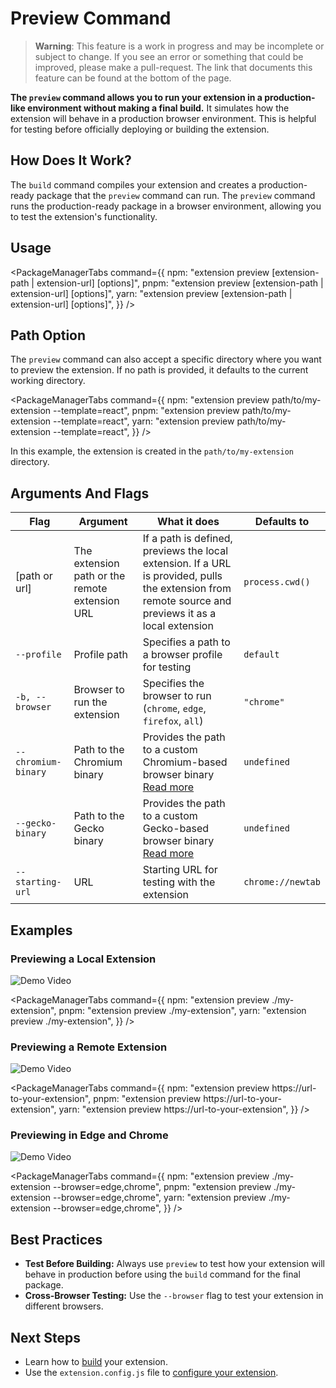 
<AvatarImage icon="extension" />

# Preview Command

> **Warning**: This feature is a work in progress and may be incomplete or subject to change. If you see an error or something that could be improved, please make a pull-request. The link that documents this feature can be found at the bottom of the page.

**The `preview` command allows you to run your extension in a production-like environment without making a final build.** It simulates how the extension will behave in a production browser environment. This is helpful for testing before officially deploying or building the extension.

## How Does It Work?

The `build` command compiles your extension and creates a production-ready package that the `preview` command can run. The `preview` command runs the production-ready package in a browser environment, allowing you to test the extension's functionality.

## Usage

<PackageManagerTabs
  command={{
    npm: "extension preview [extension-path | extension-url] [options]",
    pnpm: "extension preview [extension-path | extension-url] [options]",
    yarn: "extension preview [extension-path | extension-url] [options]",
  }}
/>

## Path Option

The `preview` command can also accept a specific directory where you want to preview the extension.
If no path is provided, it defaults to the current working directory.

<PackageManagerTabs
  command={{
    npm: "extension preview path/to/my-extension --template=react",
    pnpm: "extension preview path/to/my-extension --template=react",
    yarn: "extension preview path/to/my-extension --template=react",
  }}
/>

In this example, the extension is created in the `path/to/my-extension` directory.

## Arguments And Flags

| Flag                | Argument                                       | What it does                                                                                                                                          | Defaults to       |
| ------------------- | ---------------------------------------------- | ----------------------------------------------------------------------------------------------------------------------------------------------------- | ----------------- |
| [path or url]       | The extension path or the remote extension URL | If a path is defined, previews the local extension. If a URL is provided, pulls the extension from remote source and previews it as a local extension | `process.cwd()`   |
| `--profile`         | Profile path                                   | Specifies a path to a browser profile for testing                                                                                                     | `default`         |
| `-b, --browser`     | Browser to run the extension                   | Specifies the browser to run (`chrome`, `edge`, `firefox`, `all`)                                                                                     | `"chrome"`        |
| `--chromium-binary` | Path to the Chromium binary                    | Provides the path to a custom Chromium-based browser binary [Read more](../browsers/running-other-browsers.mdx)                                                  | `undefined`       |
| `--gecko-binary`    | Path to the Gecko binary                       | Provides the path to a custom Gecko-based browser binary [Read more](../browsers/running-other-browsers.mdx)                                                     | `undefined`       |
| `--starting-url`    | URL                                            | Starting URL for testing with the extension                                                                                                           | `chrome://newtab` |

## Examples

### Previewing a Local Extension

![Demo Video](https://placehold.co/600x400)

<PackageManagerTabs
  command={{
    npm: "extension preview ./my-extension",
    pnpm: "extension preview ./my-extension",
    yarn: "extension preview ./my-extension",
  }}
/>

### Previewing a Remote Extension

![Demo Video](https://placehold.co/600x400)

<PackageManagerTabs
  command={{
    npm: "extension preview https://url-to-your-extension",
    pnpm: "extension preview https://url-to-your-extension",
    yarn: "extension preview https://url-to-your-extension",
  }}
/>

### Previewing in Edge and Chrome

![Demo Video](https://placehold.co/600x400)

<PackageManagerTabs
  command={{
    npm: "extension preview ./my-extension --browser=edge,chrome",
    pnpm: "extension preview ./my-extension --browser=edge,chrome",
    yarn: "extension preview ./my-extension --browser=edge,chrome",
  }}
/>

## Best Practices

- **Test Before Building:** Always use `preview` to test how your extension will behave in production before using the `build` command for the final package.
- **Cross-Browser Testing:** Use the `--browser` flag to test your extension in different browsers.

## Next Steps

- Learn how to [build](/docs/commands/build) your extension.
- Use the `extension.config.js` file to [configure your extension](/docs/features/extension-configuration).
